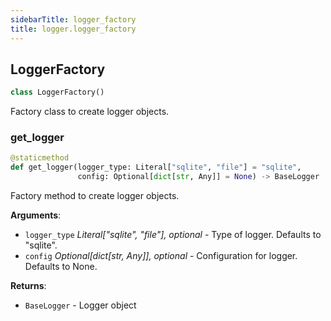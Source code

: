 ```yaml
---
sidebarTitle: logger_factory
title: logger.logger_factory
---
```


## LoggerFactory

```python
class LoggerFactory()
```

Factory class to create logger objects.

### get\_logger

```python
@staticmethod
def get_logger(logger_type: Literal["sqlite", "file"] = "sqlite",
               config: Optional[dict[str, Any]] = None) -> BaseLogger
```

Factory method to create logger objects.

**Arguments**:

- `logger_type` _Literal["sqlite", "file"], optional_ - Type of logger. Defaults to "sqlite".
- `config` _Optional[dict[str, Any]], optional_ - Configuration for logger. Defaults to None.
  

**Returns**:

- `BaseLogger` - Logger object

